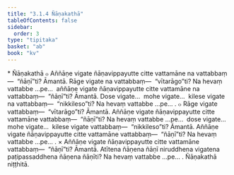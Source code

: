 ```yaml
---
title: "3.1.4 Ñāṇakathā"
tableOfContents: false
sidebar:
  order: 3
type: "tipitaka"
basket: "ab"
book: "kv"
---
```



<DynamicBreadcrumb />

<Paragraph type="center" book="kv">
* Ñāṇakathā
</Paragraph>

<Division number="614" book="kv" bookNo="32" page="327">

<Paragraph number="2037" book="kv">
๐ Aññāṇe vigate ñāṇavippayutte citte vattamāne na vattabbaṃ—  “ñāṇī”ti? Āmantā. Rāge vigate na vattabbaṃ—  “vītarāgo”ti? Na hevaṃ vattabbe …pe…  aññāṇe vigate ñāṇavippayutte citte vattamāne na vattabbaṃ—  “ñāṇī”ti? Āmantā. Dose vigate…  mohe vigate…  kilese vigate na vattabbaṃ—  “nikkileso”ti? Na hevaṃ vattabbe …pe… .
</Paragraph>

<Paragraph number="2038" book="kv">
๐ Rāge vigate vattabbaṃ—  “vītarāgo”ti? Āmantā. Aññāṇe vigate ñāṇavippayutte citte vattamāne vattabbaṃ—  “ñāṇī”ti? Na hevaṃ vattabbe …pe…  dose vigate…  mohe vigate…  kilese vigate vattabbaṃ—  “nikkileso”ti? Āmantā. Aññāṇe vigate ñāṇavippayutte citte vattamāne vattabbaṃ—  “ñāṇī”ti? Na hevaṃ vattabbe …pe… .
</Paragraph>

</Division>
<Division number="615" book="kv" bookNo="32" page="328">

<Paragraph number="2039" book="kv">
× Aññāṇe vigate ñāṇavippayutte citte vattamāne vattabbaṃ—  “ñāṇī”ti? Āmantā. Atītena ñāṇena ñāṇī niruddhena vigatena paṭipassaddhena ñāṇena ñāṇīti? Na hevaṃ vattabbe …pe… .

</Paragraph>
</Division>

<Paragraph number="2040" type="center" book="kv">
Ñāṇakathā niṭṭhitā.
</Paragraph>